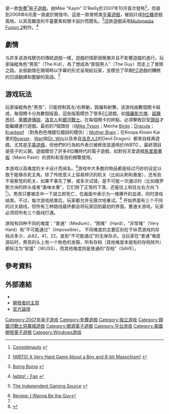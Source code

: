 {{noteTA
| G1 = Games
}}
{{Infobox VG
|title=我想当爷们
| english = I Wanna Be The Guy: The Movie: The Game
|image=
|developer=Mike "Kayin" O'Reilly
|publisher=[[獨立遊戲|獨立遊戲]]
|designer=Mike "Kayin" O'Reilly
|engine=[[MMF2|MMF2]]
|released=2007年10月
|genre= [[动作冒险游戏|动作冒险游戏]]、[[平台游戏|平台游戏]]
|modes=[[单人电子游戏|单人电子游戏]]
|platforms=[[Windows|Windows]]
}}

{{vgname|我想当爷们|en=I Wanna Be The Guy: The Movie: The Game}}是一款[[免費軟件|免費]]<ref>{{en}}[http://www.consolenauts.com/2008/02/01/free-game-fridays-i-wanna-be-the-guy/ Consolenauts] {{webarchive|url=https://web.archive.org/web/20120210200826/http://www.consolenauts.com/2008/02/01/free-game-fridays-i-wanna-be-the-guy/ |date=2012-02-10 }}</ref>[[电子遊戲|电子遊戲]]，由Mike "Kayin" O'Reilly於2007年10月首次發佈<ref>{{en}}[http://kayin.pyoko.org/iwbtg IWBTG! A Very Hard Game About a Boy and 8-bit Masochism!<!-- Bot generated title -->] {{Wayback|url=http://kayin.pyoko.org/iwbtg |date=20140805182105 }}</ref>，但直到2008年6月還一直處於開發中。這是一款冒險类[[平臺遊戲|平臺遊戲]]，被設計成[[電子遊戲歷史#第三世代(1985–1989)|8位機]]遊戲風格，以其高難度的平臺要素和關卡設計而聞名。<ref>{{en}}[http://www.boingboing.net/2008/02/20/i-wanna-be-the-guy-p.html Boing Boing] {{Wayback|url=http://www.boingboing.net/2008/02/20/i-wanna-be-the-guy-p.html |date=20200607225347 }}</ref>這款遊戲采用[[Multimedia_Fusion_2|Multimedia Fusion 2]]制作。<ref name="iwbtgfaq">{{en}}[http://kayin.pyoko.org/iwbtg/faq.php Iwbtg! - Faq<!-- Bot generated title -->] {{Wayback|url=http://kayin.pyoko.org/iwbtg/faq.php |date=20130912175301 }}</ref>

== 劇情 ==
与許多该游戏模仿的傳統遊戲一樣，遊戲的情節很簡單并且不影響遊戲的進行。玩家操縱角色“男孩”（The Kid），為了想成為“那個男人”（The Guy）而走上了冒險之路。全部劇情在開場時以字幕的形式呈現給玩家，並模仿了早期[[FC遊戲機|FC]]遊戲的糟糕的日語翻譯和蹩腳的英語。<ref>{{en}}[http://www.tigsource.com/articles/2008/01/13/i-wanna-be-the-guy The Independent Gaming Source] {{Wayback|url=http://www.tigsource.com/articles/2008/01/13/i-wanna-be-the-guy |date=20100202132533 }}</ref>

==游戏玩法==
玩家操縱角色“男孩”，只能控制其左/右移動，跳躍和射擊。该游戏由數個關卡組成，每個關卡分為數個版面，這些版面模仿了很多[[FC遊戲機|FC]]遊戲，如[[俄羅斯方塊|俄羅斯方塊]]、[[超魔界村|超魔界村]]、[[塞爾達傳說|塞爾達傳說]]、[[洛克人|洛克人]]和[[銀河戰士|銀河戰士]]。在每個關卡的終點，必須擊敗巨型[[頭目|頭目]]才能繼續進行遊戲。最初的7個頭目（([[Mike_Tyson's_Punch_Out|Mike Tyson]]；Mecha [[Birdo|Birdo]]；[[德拉古拉_(惡魔城)|Dracula]]；[[銀河戰士|Kraid]][[桑吉夫|gief]] （對角色色塊錯位錯誤的模仿）；[[Mother_Brain|Mother Brain]]；在Koopa Klown Kar里的[[Bowser_(Nintendo)|Bowser]]、[[Wart_(Nintendo)|Wart]]和[[Dr._Wily|Dr. Wily]]以及來自[[洛克人2|洛克人2]]的Devil Dragon）都來自經典遊戲，尤其是[[平臺遊戲|平臺遊戲]]，但他們的行為和外表已被修改並適用於''IWBTG'' 。最終頭目是孩子的父親。遊戲模仿了許多8位機時代的電子遊戲，如對任天堂遊戲[[馬里奧畫板|馬里奧畫板]]（Mario Paint）的資料和音效的頻繁使用。

本游戏以高难度的关卡设计而闻名。<ref>[https://web.archive.org/web/20080203121831/http://letsplaymag.com/index.php/reviews/34-cat-reviews/54-review-iwbtg Review: I Wanna Be the Guy]</ref>游戏中大多数的物品都是经过巧妙的设定以致于能够杀死主角。除了传统意义上容易辨识的机关（比如尖刺和悬崖），还有些不易察觉的机关，如果不事先了解，或多次试错，是不可能一次通过的（比如俄罗斯方块的砖头或者“美味水果”，它们除了正常的下落，还能往上和往左右方向飞<ref name="iwbtgfaq"/>)。男孩只要被击中一下就立即死亡，在画面中表示为一摊爆开的血液，同时游戏结束。不过，每次游戏结束后，玩家都允许无限次地重试。<ref>{{Cite web |url=http://kayin.pyoko.org/iwbtg/manual.php |title=How to play |access-date=2015-10-16 |archive-date=2013-10-15 |archive-url=https://web.archive.org/web/20131015055148/http://kayin.pyoko.org/iwbtg/manual.php |dead-url=no }}</ref> 开始界面有三个不同的过关路线，但所有三种路线最终都会将玩家回到最初的界面。要通关游戏，玩家必须将所有三个路线打通。

游戏有四种不同的难度：“普通”（Medium）、“困难”（Hard），“非常难”（Very Hard）和“不可能通过”（Impossible）。 不同难度的主要区别在于纵贯游戏的存档点多少，从62，41，22，直到“不可能通过”的无保存点。当玩家在“普通”难度游玩时，男孩的头上有一个粉色的发箍，所有存档（其他难度本就有的存档除外）都标注为“软蛋”（WUSS），而其他难度则是普通的“存档”（SAVE）。


== 參考資料 ==
{{reflist}}

== 外部連結 ==
*{{官网|https://iwbtg.kayin.moe/}}{{en}}
*[http://kayin.pyoko.org/iwbtg 開發者的主頁] {{Wayback|url=http://kayin.pyoko.org/iwbtg |date=20140805182105 }}{{en}}
*[http://kayin.pyoko.org/iwbtg/forums/ 官方論壇] {{Wayback|url=http://kayin.pyoko.org/iwbtg/forums/ |date=20140819190046 }}{{en}}

[[Category:2007年电子游戏|Category:2007年电子游戏]]
[[Category:免費遊戲|Category:免費遊戲]]
[[Category:独立游戏|Category:独立游戏]]
[[Category:類銀河戰士惡魔城遊戲|Category:類銀河戰士惡魔城遊戲]]
[[Category:開源電子遊戲|Category:開源電子遊戲]]
[[Category:平台游戏|Category:平台游戏]]
[[Category:美國開發電子遊戲|Category:美國開發電子遊戲]]
[[Category:Windows游戏|Category:Windows游戏]]